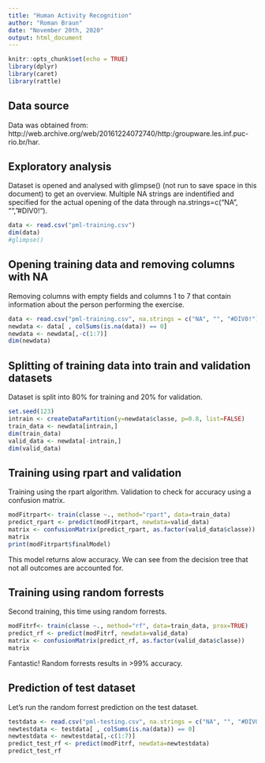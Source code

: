 ```yaml
---
title: "Human Activity Recognition"
author: "Roman Braun"
date: "November 20th, 2020"
output: html_document
---
```


```r
knitr::opts_chunk$set(echo = TRUE)
library(dplyr)
library(caret)
library(rattle)
```

## Data source
Data was obtained from:  http://web.archive.org/web/20161224072740/http:/groupware.les.inf.puc-rio.br/har.

## Exploratory analysis
Dataset is opened and analysed with glimpse() (not run to save space in this document) to get an overview. Multiple NA strings are indentified and specified for the actual opening of the data through na.strings=c("NA", "", "#DIV0!").
```r
data <- read.csv("pml-training.csv")
dim(data)
#glimpse()
```
## Opening training data and removing columns with NA
Removing columns with empty fields and columns 1 to 7 that contain information about the person performing the exercise.
```r
data <- read.csv("pml-training.csv", na.strings = c("NA", "", "#DIV0!"))
newdata <- data[ , colSums(is.na(data)) == 0]
newdata <- newdata[,-c(1:7)]
dim(newdata)
```

## Splitting of training data into train and validation datasets
Dataset is split into 80% for training and 20% for validation.
```r
set.seed(123)
intrain <- createDataPartition(y=newdata$classe, p=0.8, list=FALSE)
train_data <- newdata[intrain,]
dim(train_data)
valid_data <- newdata[-intrain,]
dim(valid_data)
```

## Training using rpart and validation
Training using the rpart algorithm. Validation to check for accuracy using a confusion matrix.
```r
modFitrpart<- train(classe ~., method="rpart", data=train_data)
predict_rpart <- predict(modFitrpart, newdata=valid_data)
matrix <- confusionMatrix(predict_rpart, as.factor(valid_data$classe))
matrix
print(modFitrpart$finalModel)

```
This model returns alow accuracy. We can see from the decision tree that not all outcomes are accounted for.

## Training using random forrests
Second training, this time using random forrests.
```r
modFitrf<- train(classe ~., method="rf", data=train_data, prox=TRUE)
predict_rf <- predict(modFitrf, newdata=valid_data)
matrix <- confusionMatrix(predict_rf, as.factor(valid_data$classe))
matrix
```
Fantastic! Random forrests results in >99% accuracy.

## Prediction of test dataset
Let's run the random forrest prediction on the test dataset.
```r
testdata <- read.csv("pml-testing.csv", na.strings = c("NA", "", "#DIV0!"))
newtestdata <- testdata[ , colSums(is.na(data)) == 0]
newtestdata <- newtestdata[,-c(1:7)]
predict_test_rf <- predict(modFitrf, newdata=newtestdata)
predict_test_rf
```